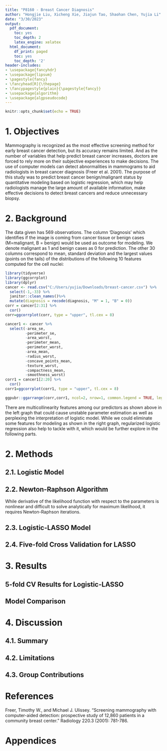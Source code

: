 ---
title: "P8160 - Breast Cancer Diagnosis"
author: "Hongjie Liu, Xicheng Xie, Jiajun Tao, Shaohan Chen, Yujia Li"
date: "3/30/2023"
output:
  pdf_document:
    toc: yes
    toc_depth: 2
    latex_engine: xelatex
  html_document:
    df_print: paged
    toc: yes
    toc_depth: '2'
header-includes:
- \usepackage{fancyhdr}
- \usepackage{lipsum}
- \pagestyle{fancy}
- \fancyhead[R]{\thepage}
- \fancypagestyle{plain}{\pagestyle{fancy}}
- \usepackage{algorithm} 
- \usepackage{algpseudocode} 
---

```{r setup, include=FALSE}
knitr::opts_chunk$set(echo = TRUE)
```

# 1. Objectives
Mammography is recognized as the most effective screening method for early breast cancer detection, but its accuracy remains limited. And as the number of variables that help predict breast cancer increases, doctors are forced to rely more on their subjective experiences to make decisions. The use of computer models can detect abnormalities in mammograms to aid radiologists in breast cancer diagnosis (Freer et al. 2001). The purpose of this study was to predict breast cancer benign/malignant status by quantitative modeling based on logistic regression, which may help radiologists manage the large amount of available information, make effective decisions to detect breast cancers and reduce unnecessary biopsy.

# 2. Background 
The data given has 569 observations. The column 'Diagnosis' which identifies if the image is coming from cancer tissue or benign cases (M=malignant, B = benign) would be used as outcome for modeling. We denote malignant as 1 and benign cases as 0 for prediction.
The other 30 columns correspond to mean, standard deviation and the largest values (points on the tails) of the distributions of the following 10 features computed for the cell nuclei:
\begin{itemize}
\item radius: mean of distances from center to points on the perimeter
\item texture: standard deviation of gray-scale values
\item perimeter: mean size of the core tumor
\item area: mean area of the core tumor
\item smoothness: local variation in radius lengths
\item compactness: perimeter$^2/$area - 1.0
\item concavity: severity of concave portions of the contour
\item concave points: number of concave portions of the contour
\item symmetry: symmetry of the tumor
\item fractal dimension: "coastline approximation" - 1
\end{itemize}

```{r include=FALSE, echo=FALSE}
library(tidyverse)
library(ggcorrplot)
library(dplyr)
cancer <- read.csv("C:/Users/yujia/Downloads/breast-cancer.csv") %>%
  select(-1,-33) %>%
  janitor::clean_names()%>%
  mutate(diagnosis = recode(diagnosis, "M" = 1, "B" = 0)) 
corr = cancer[2:31] %>% 
  cor()
corr=ggcorrplot(corr, type = "upper", tl.cex = 8)

cancer1 <- cancer %>%
  select(-area_se, 
         -perimeter_se, 
         -area_worst, 
         -perimeter_mean, 
         -perimeter_worst, 
         -area_mean, 
         -radius_worst, 
         -concave_points_mean, 
         -texture_worst, 
         -compactness_mean, 
         -smoothness_worst)
corr1 = cancer1[2:20] %>% 
  cor()
corr1=ggcorrplot(corr1, type = "upper", tl.cex = 8)
```

```{r echo=FALSE}
ggpubr::ggarrange(corr,corr1, ncol=2, nrow=1, common.legend = TRUE, legend = "bottom", labels = "AUTO")
```
There are multicollinearity features among our predictors as shown above in the left graph that could cause unstable parameter estimation as well as perplexing the interpretation of logistic model. While we could eliminate some features for modeling as shown in the right graph, regularized logistic regression also help to tackle with it, which would be further explore in the following parts. 

# 2. Methods
## 2.1. Logistic Model


## 2.2. Newton-Raphson Algorithm 
While derivative of the likelihood function with respect to the parameters is nonlinear and difficult to solve analytically for maximum likelihood, it requires Newton-Raphson iterations.



## 2.3. Logistic-LASSO Model



## 2.4. Five-fold Cross Validation for LASSO



# 3. Results
## 5-fold CV Results for Logistic-LASSO

## Model Comparison



# 4. Discussion

## 4.1. Summary

## 4.2. Limitations

## 4.3. Group Contributions

\newpage 
# References
Freer, Timothy W., and Michael J. Ulissey. "Screening mammography with computer-aided detection: prospective study of 12,860 patients in a community breast center." Radiology 220.3 (2001): 781-786.


\newpage 
# Appendices